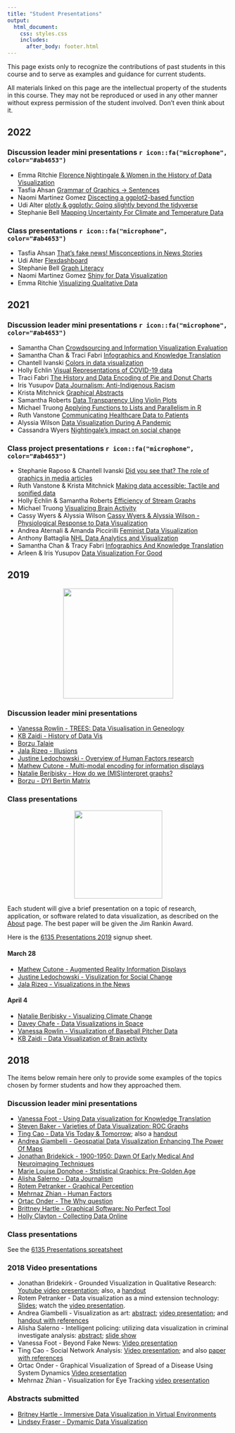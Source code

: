 ```yaml
---
title: "Student Presentations"
output:
  html_document:
    css: styles.css
    includes:
      after_body: footer.html
---
```


This page exists only to recognize the contributions of past students in this course and to serve as examples and guidance for current students. 

All materials linked on this page are the intellectual property of the students in this course.  They may not be
reproduced or used in any other manner without express permission of the student involved.
Don't even think about it.

## 2022

### Discussion leader mini presentations  `r icon::fa("microphone", color="#ab4653")`

- Emma Ritchie [Florence Nightingale & Women in the History of Data Visualization](students/2022/mini-pres/Ritchie-Nightingale_Jan25.pptx)
- Tasfia Ahsan [Grammar of Graphics -> Sentences](students/2022/mini/Ahsan-grammar_of_graphics_Mar1.pdf)
- Naomi Martinez Gomez [Discecting a ggplot2-based function](students/2022/mini/Naomi-mini_discussion.pptx)
- Udi Alter [plotly & ggplotly: Going slightly beyond the tidyverse](students/2022/mini/Alter-mini-presentation.pdf)
- Stephanie Bell [Mapping Uncertainty For Climate and Temperature Data](students/2022/mini/Bell-Mapping Uncertainty in Geodata.pptx)

### Class presentations  `r icon::fa("microphone", color="#ab4653")`

- Tasfia Ahsan [That’s fake news! Misconceptions in News Stories](students/2022/presentations/Ahsan_ProjectPresentation.pdf)
- Udi Alter [Flexdashboard](students/2022/presentations/)
- Stephanie Bell [Graph Literacy](students/2022/presentationsBell-EvaluatingGraphicalLiteracy.pptx/)
- Naomi Martinez Gomez [Shiny for Data Visualization](students/2022/presentations/Martinez-ShinyDataViz.pdf)
- Emma Ritchie [Visualizing Qualitative Data](students/2022/presentations/Ritchie-6135 Presentation.pptx)

## 2021

### Discussion leader mini presentations  `r icon::fa("microphone", color="#ab4653")`
- Samantha Chan [Crowdsourcing and Information Visualization Evaluation](students/2021/mini-pres/Chan-Crowdsourcing.pdf)
- Samantha Chan & Traci Fabri [Infographics and Knowledge Translation](students/2021/mini-pres/Chan-Fabri-Data Visualization_Infographics.pdf)
- Chantell Ivanski [Colors in data visualization](students/2021/mini-pres/ChantelleIvanski-Colours in Data Visualization.pdf)
- Holly Echlin [Visual Representations of COVID-19 data](students/2021/mini-pres/Echlin data journalism covid.pdf)
- Traci Fabri [The History and Data Encoding of Pie and Donut Charts](students/2021/mini-pres/Fabri-Pie and Donut Charts.pdf)
- Iris Yusupov [Data Journalism: Anti-Indigenous Racism](students/2021/mini-pres/Iris Yusupov Mini Discussion.pdf)
- Krista Mitchnick [Graphical Abstracts](students/2021/mini-pres/Krista Mitchnick - Graphical Abstracts.pptx)
- Samantha Roberts [Data Transparency Uing Violin Plots](students/2021/mini-pres/Roberts-Violin Plots.pptx)
- Michael Truong [Applying Functions to Lists and Parallelism in R](students/2021/mini-pres/Truong-Purrr_R_Parallelism_MTruong_v2.pptx)
- Ruth Vanstone [Communicating Healthcare Data to Patients](students/2021/mini-pres/Vanstone healthcare data presentation.pdf)
- Alyssia Wilson [Data Visualization During A Pandemic](students/2021/mini-pres/Wilson-Data visualization druing the pandemic.pdf)
- Cassandra Wyers [Nightingale’s impact on social change](students/2021/mini-pres/Wyers-Nightingale impact on social change.pdf)

### Class project presentations  `r icon::fa("microphone", color="#ab4653")`

- Stephanie Raposo & Chantell Ivanski [Did you see that? The role of graphics in media articles](students/2021/presentations/Ivanski_Raposo_Graphs in Media.pdf)
- Ruth Vanstone & Krista Mitchnick [Making data accessible: Tactile and sonified data](students/2021/presentations/Mitchnick_Vanstone_Data accessibility.pdf)
- Holly Echlin & Samantha Roberts [Efficiency of Stream Graphs](students/2021/presentations/StreamGraphs_Echlin Roberts.pdf)
- Michael Truong [Visualizing Brain Activity](student/2021/presentations/TruongV4.pptx)
- Cassy Wyers & Alyssia Wilson [Cassy Wyers & Alyssia Wilson - Physiological Response to Data Visualization](students/2021/presentations/Wilson-Wyers.pdf)
- Andrea Aternali & Amanda Piccirilli [Feminist Data Visualization](students/2021/presentations/Andrea-Amanda-Feminist Data Vis.pdf)
- Anthony Battaglia [NHL Data Analytics and Visualization](students/2021/presentations/Battaglia_NHL_DataViz.pdf)
- Samantha Chan & Tracy Fabri [Infographics And Knowledge Translation](students/2021/presentations/Chan-Fabri-Infographics.pdf)
- Arleen & Iris Yusupov [Data Visualization For Good](students/2021/presentations/Iris-Arleen-Data Visualization for Good.pdf)



## 2019

<center>
<img src="images/class-group-book.jpg" width="250px"/>
</center>

### Discussion leader mini presentations

- [Vanessa Rowlin - TREES: Data Visualisation in Geneology](students/2019/discussion/VROWLIN_Data Visualization in Genealogy.pdf)
- [KB Zaidi - History of Data Vis](students/2019/discussion/History_of_Data_Vis-KB_Zaidi.pdf)
- [Borzu Talaie](students/2019/discussion/BorzuPresentation2019.pdf)
- [Jala Rizeq - Illusions](students/2019/discussion/RizeqJ_minipres_illusions.pptx)
- [Justine Ledochowski - Overview of Human Factors research](papers/Paneels-Roberts-HapticEncoding.pdf)
- [Mathew Cutone - Multi-modal encoding for information displays](papers/Paneels-Roberts-HapticEncoding.pdf)
- [Natalie Beribisky - How do we (MIS)interpret graphs?](students/2019/discussion/Graphical Interpretation.pptx)
- [Borzu - DYI Bertin Matrix](students/2019/discussion/Borzu-diymatrix.pdf)

### Class presentations

<center>
<img src="images/JimRankinAward.png" width="200px"/>
</center>

Each student will give a brief presentation on a topic of research, application, or software related to data visualization,
as described on the [About](about.html) page.
The best paper will be given the Jim Rankin Award.

Here is the [6135 Presentations 2019](https://docs.google.com/spreadsheets/d/1grrM9h9pz6PfmpEvSNF4RcUVOsab8QtL7MsvBvogQdA/edit?usp=sharing) signup sheet.

#### March 28

- [Mathew Cutone - Augmented Reality Information Displays](students/2019/presentation/Cutone-datavis_ar.pdf)
- [Justine Ledochowski - Visulization for Social Change](students/2019/presentation/Data Vis_FinalPres_Ledochowski.pdf)
- [Jala Rizeq - Visualizations in the News](students/2019/presentation/Rizeq_ingorgraphics_pres_march27.19.pdf)

#### April 4

- [Natalie Beribisky - Visualizing Climate Change](https://drive.google.com/file/d/1vuETSlElbYsqO3eWC2C8CwSndOk69L8e/view?usp=sharing)
- [Davey Chafe - Data Visualizations in Space](students/2019/presentation/Chafe-DataVisualizationInSpace.pdf)
- [Vanessa Rowlin - Visualization of Baseball Pitcher Data](students/2019/presentation/PSYC6135_VRowlin_BaseballPitchFX.pdf)
- [KB Zaidi - Data Visualization of Brain activity](students/2019/presentation/Zadi-VisualizingBrainActivity .pdf)

## 2018

The items below remain here only to provide some examples of the topics chosen by former students and how they
approached them.

### Discussion leader mini presentations

- [Vanessa Foot - Using Data visualization for Knowledge Translation](students/2018/discussion/Vanessa-DataVisPresentation1.pdf)
- [Steven Baker - Varieties of Data Visualization: ROC Graphs](students/2018/discussion/Steven-ROC-Graphs.pdf)
- [Ting Cao - Data Vis Today & Tomorrow](students/2018/discussion/Ting-Class3-Presentation.pdf); also a [handout](students/2018/discussion/Ting-one-page-takeaway.docx)
- [Andrea Giambelli - Geospatial Data Visualization Enhancing The Power Of Maps](students/2018/discussion/AndreaGiambelli_Presentation2.pdf)
- [Jonathan Bridekick - 1900-1950: Dawn Of Early Medical And Neuroimaging Techniques](students/2018/discussion/JonathanBridekirk_Presentation_v1.pdf)
- [Marie Louise Donohoe - Ststistical Graphics: Pre-Golden Age](students/2018/discussion/MLDonohoe_StatisticalGraphics.pdf)
- [Alisha Salerno - Data Journalism](https://prezi.com/view/eLwyPkFWKLJvf5BFMcTR/)
- [Rotem Petranker - Graphical Perception](students/2018/discussion/RotemPetranker-Graphical Perception.pdf)
- [Mehrnaz Zhian - Human Factors](students/2018/discussion/Mehrnan-Human_Factor_v6.pdf)
- [Ortac Onder - The Why question](students/2018/discussion/OnderOtac-TheWhyQuestion.pptx)
- [Brittney Hartle - Graphical Software: No Perfect Tool](students/2018/discussion/Hartle-NoPerfectGraphicalSoftware.pdf)
- [Holly Clayton - Collecting Data Online](students/2018/discussion/Clayton-CollectingDataOnline.pptx)

### Class presentations

See the [6135 Presentations spreatsheet](https://docs.google.com/spreadsheets/d/1EAW-OIthfdE8-i--KtpEtP3OLwnRM4dRDioWNGPipqI/)

### 2018 Video presentations

- Jonathan Bridekirk - Grounded Visualization in Qualitative Research: [Youtube video presentation](https://youtu.be/275TdPWrurg);
also, a [handout](students/2018/presentations/Bridekirk-GroundedVisualization_hand outs.pdf)
- Rotem Petranker - Data visualization as a mind extension technology: [Slides](students/2018/presentations/Petranker-Datavis_extends_minds.pptx);
watch the [video presentation](https://www.dropbox.com/s/n9lgy3oy1gbhb8r/2018%20Mar%2030%20-%20Datavis%20extends%20minds.wmv?dl=0).
- Andrea Giambelli - Visualization as art: [abstract](students/2018/presentations/Giambelli-VisualizationAsArt.pdf); [video presentation](https://www.dropbox.com/s/3smqv08xu9t5gh4/Giambelli_Presentation.mp4?dl=0); and [handout with references](students/2018/presentations/Giambelli-References.pdf)
- Alisha Salerno - Intelligent policing: utilizing data visualization in criminal investigate analysis: [abstract](students/Salerno-datavizCIA.docx); [slide show](https://www.dropbox.com/s/dtbkgckpkw9162f/Salerno_Datavizpresentation.ppsx?dl=0)
- Vanessa Foot - Beyond Fake News: [Video presentation](https://drive.google.com/open?id=1SJ56lmG1wGu6nefuCMDh12ans9PWlrK8)
- Ting Cao - Social Network Analysis: [Video presentation](https://drive.google.com/open?id=1lUNfv2UtZTRt7UyO2IyZ0HCzQdwjgF_a); and also [paper with references](students/2018/presentations/Ting_Cao-SocialNetworkAnalysisApplication.pdf)
- Ortac Onder - Graphical Visualization of Spread of a Disease Using System Dynamics [Video presentation](https://drive.google.com/open?id=1hJTzzJsCV3XSpfgvOIlZuxRi1eDuMkjw)
- Mehrnaz Zhian - Visualization for Eye Tracking [video presentation](https://www.dropbox.com/s/4z6dmozjfidqx5q/MehrnazZhian_Visulization_Eye_Tracking.mp4?dl=0)

### Abstracts submitted

- [Britney Hartle - Immersive Data Visualization in Virtual Environments](students/2018/presentations/Hartle-DataVisPresentationAbstract.docx)
- [Lindsey Fraser - Dymamic Data Visualization](students/2018/presentations/Fraser-dynamc.docx)




